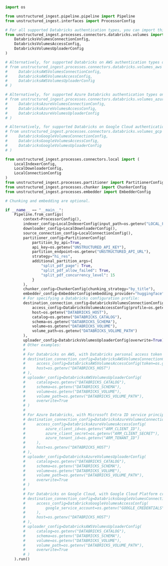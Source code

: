 ```python Python Ingest
import os

from unstructured_ingest.pipeline.pipeline import Pipeline
from unstructured_ingest.interfaces import ProcessorConfig

# For all supported Databricks authentication types, you can import this:
from unstructured_ingest.processes.connectors.databricks.volumes import (
    DatabricksVolumesConnectionConfig,
    DatabricksVolumesAccessConfig,
    DatabricksVolumesUploaderConfig
)

# Alternatively, for supported Databricks on AWS authentication types only, you can import this:
# from unstructured_ingest.processes.connectors.databricks.volumes_aws import (
#     DatabricksAWSVolumesConnectionConfig,
#     DatabricksAWSVolumesAccessConfig,
#     DatabricksAWSVolumesUploaderConfig
# )

# Alternatively, for supported Azure Databricks authentication types only, you can import this:
# from unstructured_ingest.processes.connectors.databricks.volumes_azure import (
#     DatabricksAzureVolumesConnectionConfig,
#     DatabricksAzureVolumesAccessConfig,
#     DatabricksAzureVolumesUploaderConfig
# )

# Alternatively, for supported Databricks on Google Cloud authentication types only, you can import this:
# from unstructured_ingest.processes.connectors.databricks.volumes_gcp import (
#     DatabricksGoogleVolumesConnectionConfig,
#     DatabricksGoogleVolumesAccessConfig,
#     DatabricksGoogleVolumesUploaderConfig
# )

from unstructured_ingest.processes.connectors.local import (
    LocalIndexerConfig,
    LocalDownloaderConfig,
    LocalConnectionConfig
)
from unstructured_ingest.processes.partitioner import PartitionerConfig
from unstructured_ingest.processes.chunker import ChunkerConfig
from unstructured_ingest.processes.embedder import EmbedderConfig

# Chunking and embedding are optional.

if __name__ == "__main__":
    Pipeline.from_configs(
        context=ProcessorConfig(),
        indexer_config=LocalIndexerConfig(input_path=os.getenv("LOCAL_FILE_INPUT_DIR")),
        downloader_config=LocalDownloaderConfig(),
        source_connection_config=LocalConnectionConfig(),
        partitioner_config=PartitionerConfig(
            partition_by_api=True,
            api_key=os.getenv("UNSTRUCTURED_API_KEY"),
            partition_endpoint=os.getenv("UNSTRUCTURED_API_URL"),
            strategy="hi_res",
            additional_partition_args={
                "split_pdf_page": True,
                "split_pdf_allow_failed": True,
                "split_pdf_concurrency_level": 15
            }
        ),
        chunker_config=ChunkerConfig(chunking_strategy="by_title"),
        embedder_config=EmbedderConfig(embedding_provider="huggingface"),
        # For specifying a Databricks configuration profile:
        destination_connection_config=DatabricksVolumesConnectionConfig(
            access_config=DatabricksVolumesAccessConfig(profile=os.getenv("DATABRICKS_PROFILE")),
            host=os.getenv("DATABRICKS_HOST"),
            catalog=os.getenv("DATABRICKS_CATALOG"),
            schema=os.getenv("DATABRICKS_SCHEMA"),
            volume=os.getenv("DATABRICKS_VOLUME"),
            volume_path=os.getenv("DATABRICKS_VOLUME_PATH")
        ),
        uploader_config=DatabricksVolumesUploaderConfig(overwrite=True)
        # Other examples:
        #
        # For Databricks on AWS, with Databricks personal access token authentication:
        # destination_connection_config=DatabricksAWSVolumesConnectionConfig(
        #     access_config=DatabricksAWSVolumesAccessConfig(token=os.getenv("DATABRICKS_TOKEN")),
        #     host=os.getenv("DATABRICKS_HOST")
        # ),
        # uploader_config=DatabricksAWSVolumesUploaderConfig(
        #     catalog=os.getenv("DATABRICKS_CATALOG"),
        #     schema=os.getenv("DATABRICKS_SCHEMA"),
        #     volume=os.getenv("DATABRICKS_VOLUME"),
        #     volume_path=os.getenv("DATABRICKS_VOLUME_PATH"),
        #     overwrite=True
        # )
        #
        # For Azure Databricks, with Microsoft Entra ID service principal authentication:
        # destination_connection_config=DatabricksAzureVolumesConnectionConfig(
        #     access_config=DatabricksAzureVolumesAccessConfig(
        #         azure_client_id=os.getenv("ARM_CLIENT_ID"),
        #         azure_client_secret=os.getenv("ARM_CLIENT_SECRET"),
        #         azure_tenant_id=os.getenv("ARM_TENANT_ID")   
        #     ),
        #     host=os.getenv("DATABRICKS_HOST")
        # ),
        # uploader_config=DatabricksAzureVolumesUploaderConfig(
        #     catalog=os.getenv("DATABRICKS_CATALOG"),
        #     schema=os.getenv("DATABRICKS_SCHEMA"),
        #     volume=os.getenv("DATABRICKS_VOLUME"),
        #     volume_path=os.getenv("DATABRICKS_VOLUME_PATH"),
        #     overwrite=True
        # )
        #
        # For Databricks on Google Cloud, with Google Cloud Platform credentials authentication:
        # destination_connection_config=DatabricksGoogleVolumesConnectionConfig(
        #     access_config=DatabricksGoogleVolumesAccessConfig(
        #         google_service_account=os.getenv("GOOGLE_CREDENTIALS")
        #     ),
        #     host=os.getenv("DATABRICKS_HOST")
        # ),
        # uploader_config=DatabricksAWSVolumesUploaderConfig(
        #     catalog=os.getenv("DATABRICKS_CATALOG"),
        #     schema=os.getenv("DATABRICKS_SCHEMA"),
        #     volume=os.getenv("DATABRICKS_VOLUME"),
        #     volume_path=os.getenv("DATABRICKS_VOLUME_PATH"),
        #     overwrite=True
        # )
    ).run()
```